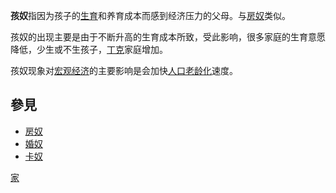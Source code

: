 {{unreferenced|time=2010-08-09T08:05:32+00:00}}
'''孩奴'''指因为孩子的[[生育|生育]]和养育成本而感到经济压力的父母。与[[房奴|房奴]]类似。

孩奴的出现主要是由于不断升高的生育成本所致，受此影响，很多家庭的生育意愿降低，少生或不生孩子，[[丁克|丁克]]家庭增加。

孩奴现象对[[宏观经济|宏观经济]]的主要影响是会加快[[人口老龄化|人口老龄化]]速度。
== 參見 ==
* [[房奴|房奴]]
* [[婚奴|婚奴]]
* [[卡奴|卡奴]]

[[Category:社会问题|家]]